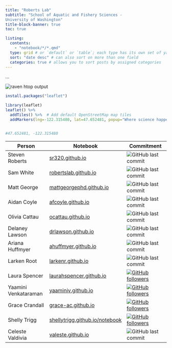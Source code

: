 ```yaml
---
title: "Roberts Lab"
subtitle: "School of Aquatic and Fishery Sciences -
University of Washington"
title-block-banner: true
toc: true

listing: 
  contents:
    - "notebook/*/*.qmd"
  type: grid # or `default` or `table`; each type has its own set of yaml options to include
  sort: "date desc" # can also sort on more than one field
  categories: true # allows you to sort posts by assigned categories 
---
```


...

![](img/raven.gif){alt="raven htop output" fig-align="center"}
```r
install.packages("leaflet")
```


```r
library(leaflet)
leaflet() %>%
  addTiles() %>%  # Add default OpenStreetMap map tiles
  addMarkers(lng=-122.315480, lat=47.652481, popup="Where science happens")


#47.652481, -122.315480
```



Person | Notebook  | Commitment
--- | --- | ----
Steven Roberts | [sr320.github.io](https://sr320.github.io/) |  ![GitHub last commit](https://img.shields.io/github/last-commit/sr320/sr320.github.io)
Sam White | [robertslab.github.io](https://robertslab.github.io/sams-notebook/) |  ![GitHub last commit](https://img.shields.io/github/last-commit/RobertsLab/sams-notebook)
Matt George | [mattgeorgephd.github.io](https://mattgeorgephd.github.io/notebook/) | ![GitHub last commit](https://img.shields.io/github/last-commit/mattgeorgephd/mattgeorgephd.github.io)
Aidan Coyle | [afcoyle.github.io](https://afcoyle.github.io) |   ![GitHub last commit](https://img.shields.io/github/last-commit/afcoyle/afcoyle.github.io)
Olivia Cattau | [ocattau.github.io](https://ocattau.github.io)  | ![GitHub last commit](https://img.shields.io/github/last-commit/ocattau/ocattau.github.io)
Delaney Lawson| [drlawson.github.io](https://drlawson.github.io)  | ![GitHub last commit](https://img.shields.io/github/last-commit/drlawson/drlawson.github.io)
Ariana Huffmyer | [ahuffmyer.github.io](https://ahuffmyer.github.io/ASH_Putnam_Lab_Notebook/) | ![GitHub last commit](https://img.shields.io/github/last-commit/AHuffmyer/ASH_Putnam_Lab_Notebook)
Larken Root | [larkenr.github.io](https://github.com/larkenr/larkenr.github.io) | ![GitHub last commit](https://img.shields.io/github/last-commit/larkenr/larkenr.github.io)
Laura Spencer | [laurahspencer.github.io](https://laurahspencer.github.io/LabNotebook/)  | [![GitHub followers](https://img.shields.io/github/followers/laurahspencer.svg?style=social&label=Follow&maxAge=2592000)](https://github.com/laurahspencer)
Yaamini Venkataraman | [yaaminiv.github.io](https://yaaminiv.github.io/) | [![GitHub followers](https://img.shields.io/github/followers/yaaminiv.svg?style=social&label=Follow&maxAge=2592000)](https://github.com/yaaminiv)
Grace Crandall | [grace-ac.github.io](https://grace-ac.github.io/) |  [![GitHub followers](https://img.shields.io/github/followers/grace-ac.svg?style=social&label=Follow&maxAge=2592000)](https://github.com/grace-ac)
Shelly Trigg | [shellytrigg.github.io/notebook](https://shellytrigg.github.io/notebook/) |   [![GitHub followers](https://img.shields.io/github/followers/shellytrigg.svg?style=social&label=Follow&maxAge=2592000)](https://github.com/shellytrigg)
Celeste Valdivia | [valeste.github.io](https://valeste.github.io/) | ![GitHub last commit](https://img.shields.io/github/last-commit/valeste/valeste.github.io)